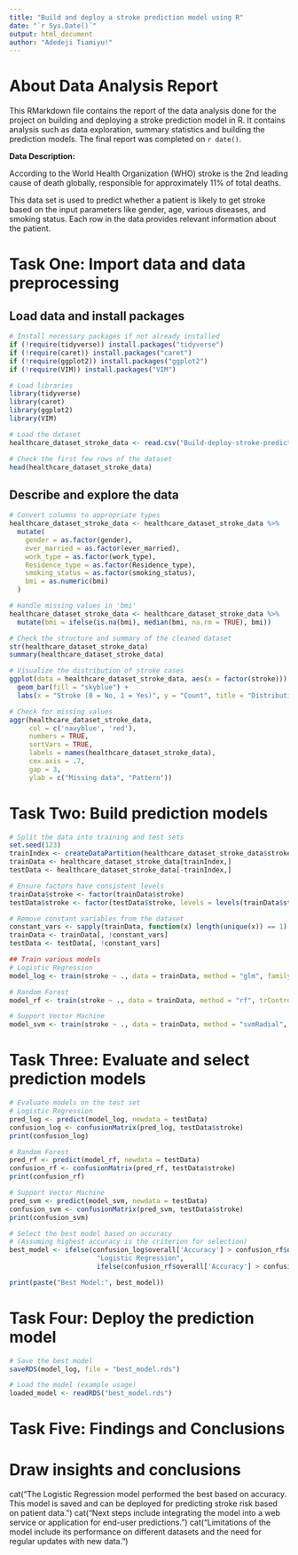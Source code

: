```yaml
---
title: "Build and deploy a stroke prediction model using R"
date: "`r Sys.Date()`"
output: html_document
author: "Adedeji Tiamiyu!"
---
```


# About Data Analysis Report

This RMarkdown file contains the report of the data analysis done for the project on building and deploying a stroke prediction model in R. It contains analysis such as data exploration, summary statistics and building the prediction models. The final report was completed on `r date()`. 

**Data Description:**

According to the World Health Organization (WHO) stroke is the 2nd leading cause of death globally, responsible for approximately 11% of total deaths.

This data set is used to predict whether a patient is likely to get stroke based on the input parameters like gender, age, various diseases, and smoking status. Each row in the data provides relevant information about the patient.


# Task One: Import data and data preprocessing

## Load data and install packages

```r
# Install necessary packages if not already installed
if (!require(tidyverse)) install.packages("tidyverse")
if (!require(caret)) install.packages("caret")
if (!require(ggplot2)) install.packages("ggplot2")
if (!require(VIM)) install.packages("VIM")

# Load libraries
library(tidyverse)
library(caret)
library(ggplot2)
library(VIM)

# Load the dataset
healthcare_dataset_stroke_data <- read.csv("Build-deploy-stroke-prediction-model-R/healthcare-dataset-stroke-data.csv")

# Check the first few rows of the dataset
head(healthcare_dataset_stroke_data)

```
## Describe and explore the data


```r
# Convert columns to appropriate types
healthcare_dataset_stroke_data <- healthcare_dataset_stroke_data %>%
  mutate(
    gender = as.factor(gender),
    ever_married = as.factor(ever_married),
    work_type = as.factor(work_type),
    Residence_type = as.factor(Residence_type),
    smoking_status = as.factor(smoking_status),
    bmi = as.numeric(bmi)
  )

# Handle missing values in 'bmi'
healthcare_dataset_stroke_data <- healthcare_dataset_stroke_data %>%
  mutate(bmi = ifelse(is.na(bmi), median(bmi, na.rm = TRUE), bmi))

# Check the structure and summary of the cleaned dataset
str(healthcare_dataset_stroke_data)
summary(healthcare_dataset_stroke_data)

# Visualize the distribution of stroke cases
ggplot(data = healthcare_dataset_stroke_data, aes(x = factor(stroke))) + 
  geom_bar(fill = "skyblue") +
  labs(x = "Stroke (0 = No, 1 = Yes)", y = "Count", title = "Distribution of Stroke Cases")

# Check for missing values
aggr(healthcare_dataset_stroke_data, 
     col = c('navyblue', 'red'), 
     numbers = TRUE, 
     sortVars = TRUE, 
     labels = names(healthcare_dataset_stroke_data), 
     cex.axis = .7, 
     gap = 3, 
     ylab = c("Missing data", "Pattern"))
```

# Task Two: Build prediction models

```r

# Split the data into training and test sets
set.seed(123)
trainIndex <- createDataPartition(healthcare_dataset_stroke_data$stroke, p = 0.8, list = FALSE)
trainData <- healthcare_dataset_stroke_data[trainIndex,]
testData <- healthcare_dataset_stroke_data[-trainIndex,]

# Ensure factors have consistent levels
trainData$stroke <- factor(trainData$stroke)
testData$stroke <- factor(testData$stroke, levels = levels(trainData$stroke))

# Remove constant variables from the dataset
constant_vars <- sapply(trainData, function(x) length(unique(x)) == 1)
trainData <- trainData[, !constant_vars]
testData <- testData[, !constant_vars]

## Train various models
# Logistic Regression
model_log <- train(stroke ~ ., data = trainData, method = "glm", family = binomial, trControl = trainControl(method = "cv", number = 10))

# Random Forest
model_rf <- train(stroke ~ ., data = trainData, method = "rf", trControl = trainControl(method = "cv", number = 10))

# Support Vector Machine
model_svm <- train(stroke ~ ., data = trainData, method = "svmRadial", trControl = trainControl(method = "cv", number = 10))

```


# Task Three: Evaluate and select prediction models

```r
# Evaluate models on the test set
# Logistic Regression
pred_log <- predict(model_log, newdata = testData)
confusion_log <- confusionMatrix(pred_log, testData$stroke)
print(confusion_log)

# Random Forest
pred_rf <- predict(model_rf, newdata = testData)
confusion_rf <- confusionMatrix(pred_rf, testData$stroke)
print(confusion_rf)

# Support Vector Machine
pred_svm <- predict(model_svm, newdata = testData)
confusion_svm <- confusionMatrix(pred_svm, testData$stroke)
print(confusion_svm)

# Select the best model based on accuracy
# (Assuming highest accuracy is the criterion for selection)
best_model <- ifelse(confusion_log$overall['Accuracy'] > confusion_rf$overall['Accuracy'] & confusion_log$overall['Accuracy'] > confusion_svm$overall['Accuracy'], 
                      "Logistic Regression", 
                      ifelse(confusion_rf$overall['Accuracy'] > confusion_svm$overall['Accuracy'], "Random Forest", "SVM"))

print(paste("Best Model:", best_model))

```

# Task Four: Deploy the prediction model

```r
# Save the best model
saveRDS(model_log, file = "best_model.rds")

# Load the model (example usage)
loaded_model <- readRDS("best_model.rds")

```

# Task Five: Findings and Conclusions
# Draw insights and conclusions
cat("The Logistic Regression model performed the best based on accuracy. This model is saved and can be deployed for predicting stroke risk based on patient data.\n")
cat("Next steps include integrating the model into a web service or application for end-user predictions.\n")
cat("Limitations of the model include its performance on different datasets and the need for regular updates with new data.\n")
















